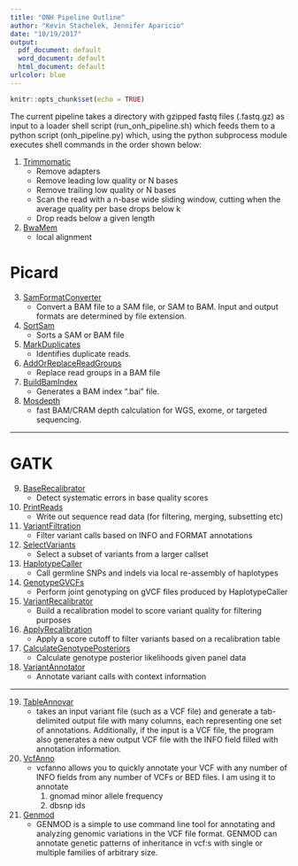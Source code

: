 ```yaml
---
title: "ONH Pipeline Outline"
author: "Kevin Stachelek, Jennifer Aparicio"
date: "10/19/2017"
output: 
  pdf_document: default
  word_document: default
  html_document: default
urlcolor: blue
---
```


```r
knitr::opts_chunk$set(echo = TRUE)
```

The current pipeline takes a directory with gzipped fastq files (.fastq.gz) as input to a loader shell script (run_onh_pipeline.sh) which feeds them to a python script (onh_pipeline.py) which, using the python subprocess module executes shell commands in the order shown below: 


1.	[Trimmomatic](http://www.usadellab.org/cms/?page=trimmomatic)
    +	Remove adapters 
    + Remove leading low quality or N bases 
    + Remove trailing low quality or N bases 
    + Scan the read with a n-base wide sliding window, cutting when the average quality per base drops below k 
    + Drop reads below a given length
2.	[BwaMem](http://bio-bwa.sourceforge.net/)
    + local alignment 
 
# Picard
3.	[SamFormatConverter](http://broadinstitute.github.io/picard/command-line-overview.html#SamFormatConverter)
    + Convert a BAM file to a SAM file, or SAM to BAM. Input and output formats are determined by file extension.
4.	[SortSam](http://broadinstitute.github.io/picard/command-line-overview.html#SortSam)
    + Sorts a SAM or BAM file 
5.	[MarkDuplicates](http://broadinstitute.github.io/picard/command-line-overview.html#MarkDuplicates)
    + Identifies duplicate reads.
6.	[AddOrReplaceReadGroups](http://broadinstitute.github.io/picard/command-line-overview.html#AddorReplaceReadGroups)
    + Replace read groups in a BAM file
7.	[BuildBamIndex](http://broadinstitute.github.io/picard/command-line-overview.html#BuildBamIndex)
    + Generates a BAM index ".bai" file.
    
8.	[Mosdepth](https://github.com/brentp/mosdepth)
    + fast BAM/CRAM depth calculation for WGS, exome, or targeted sequencing.

***

# GATK
9.	[BaseRecalibrator](https://software.broadinstitute.org/gatk/documentation/tooldocs/current/org_broadinstitute_gatk_tools_walkers_bqsr_BaseRecalibrator.php)
    + Detect systematic errors in base quality scores
10.	[PrintReads](https://software.broadinstitute.org/gatk/documentation/tooldocs/current/org_broadinstitute_gatk_tools_walkers_readutils_PrintReads.php)
    + Write out sequence read data (for filtering, merging, subsetting etc)
11.	[VariantFiltration](https://software.broadinstitute.org/gatk/documentation/tooldocs/current/org_broadinstitute_gatk_tools_walkers_filters_VariantFiltration.php)
    + Filter variant calls based on INFO and FORMAT annotations
12.	[SelectVariants](https://software.broadinstitute.org/gatk/documentation/tooldocs/current/org_broadinstitute_gatk_tools_walkers_variantutils_SelectVariants.php)
    + Select a subset of variants from a larger callset
13.	[HaplotypeCaller](https://software.broadinstitute.org/gatk/documentation/tooldocs/current/org_broadinstitute_gatk_tools_walkers_haplotypecaller_HaplotypeCaller.php)
    + Call germline SNPs and indels via local re-assembly of haplotypes
14.	[GenotypeGVCFs](https://software.broadinstitute.org/gatk/documentation/tooldocs/current/org_broadinstitute_gatk_tools_walkers_variantutils_GenotypeGVCFs.php)
    + Perform joint genotyping on gVCF files produced by HaplotypeCaller
15.	[VariantRecalibrator](https://software.broadinstitute.org/gatk/documentation/tooldocs/current/org_broadinstitute_gatk_tools_walkers_variantrecalibration_VariantRecalibrator.php)
    + Build a recalibration model to score variant quality for filtering purposes
16.	[ApplyRecalibration](https://software.broadinstitute.org/gatk/documentation/tooldocs/current/org_broadinstitute_gatk_tools_walkers_variantrecalibration_ApplyRecalibration.php)
    + Apply a score cutoff to filter variants based on a recalibration table
17.	[CalculateGenotypePosteriors](https://software.broadinstitute.org/gatk/documentation/tooldocs/current/org_broadinstitute_gatk_tools_walkers_variantutils_CalculateGenotypePosteriors.php)
    + Calculate genotype posterior likelihoods given panel data
18.	[VariantAnnotator](https://software.broadinstitute.org/gatk/gatkdocs/3.6-0/org_broadinstitute_gatk_tools_walkers_annotator_VariantAnnotator.php)
    + Annotate variant calls with context information
    
***

19.	[TableAnnovar](http://annovar.openbioinformatics.org/en/latest/user-guide/startup/)
    + takes an input variant file (such as a VCF file) and generate a tab-delimited output file with many columns, each representing one set of annotations. Additionally, if the input is a VCF file, the program also generates a new output VCF file with the INFO field filled with annotation information. 
20.	[VcfAnno](https://github.com/brentp/vcfanno)
    + vcfanno allows you to quickly annotate your VCF with any number of INFO fields from any number of VCFs or BED files. I am using it to annotate 
        1. gnomad minor allele frequency
        2. dbsnp ids
21.	[Genmod](https://github.com/moonso/genmod)
    + GENMOD is a simple to use command line tool for annotating and analyzing genomic variations in the VCF file format. GENMOD can annotate genetic patterns of inheritance in vcf:s with single or multiple families of arbitrary size.
